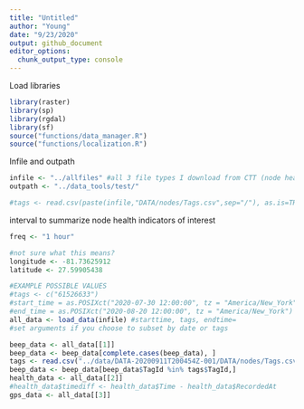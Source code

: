 ```yaml
---
title: "Untitled"
author: "Young"
date: "9/23/2020"
output: github_document
editor_options: 
  chunk_output_type: console
---
```


Load libraries
```r
library(raster)
library(sp)
library(rgdal)
library(sf)
source("functions/data_manager.R")
source("functions/localization.R")
```

Infile and outpath
```r
infile <- "../allfiles" #all 3 file types I download from CTT (node health, beep, gps)
outpath <- "../data_tools/test/"

#tags <- read.csv(paste(infile,"DATA/nodes/Tags.csv",sep="/"), as.is=TRUE, na.strings=c("NA", "")) #uppercase node letters
```

interval to summarize node health indicators of interest
```r
freq <- "1 hour"

#not sure what this means?
longitude <- -81.73625912
latitude <- 27.59905438
```

```r
#EXAMPLE POSSIBLE VALUES
#tags <- c("61526633")
#start_time = as.POSIXct("2020-07-30 12:00:00", tz = "America/New_York")
#end_time = as.POSIXct("2020-08-20 12:00:00", tz = "America/New_York")
all_data <- load_data(infile) #starttime, tags, endtime=
#set arguments if you choose to subset by date or tags

beep_data <- all_data[[1]]
beep_data <- beep_data[complete.cases(beep_data), ]
tags <- read.csv("../data/DATA-20200911T200454Z-001/DATA/nodes/Tags.csv", as.is=TRUE, na.strings=c("NA", ""), header=TRUE, skipNul = TRUE, colClasses=c("TagId"="character"))
beep_data <- beep_data[beep_data$TagId %in% tags$TagId,]
health_data <- all_data[[2]]
#health_data$timediff <- health_data$Time - health_data$RecordedAt
gps_data <- all_data[[3]]

```






